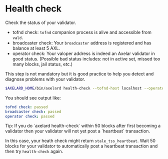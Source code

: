 # Health check


Check the status of your validator.

- tofnd check: `tofnd` companion process is alive and accessible from `vald`.
- broadcaster check: Your `broadcaster` address is registered and has balance at least 5 AXL.
- operator check: Your valoper address is indeed an Axelar validator in good status. (Possible bad status includes: not in active set, missed too many blocks, jail status, etc.)

This step is not mandatory but it is good practice to help you detect and diagnose problems with your validator.

```bash
$AXELARD_HOME/bin/axelard health-check --tofnd-host localhost --operator-addr {VALOPER_ADDR}
```

You should see output like:

```yaml
tofnd check: passed
broadcaster check: passed
operator check: passed
```

<Callout emoji="💡">
  Tip: If you do `axelard health-check` within 50 blocks after first becoming a validator then your validator will not yet post a `heartbeat` transaction.

In this case, your heath check might return `stale_tss_heartbeat`. Wait 50 blocks for your validator to automatically post a heartbeat transaction and then try `health-check` again.

</Callout>
